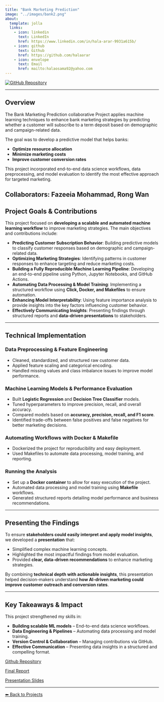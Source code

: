 ```yaml
---
title: "Bank Marketing Prediction"
image: "../images/bank2.png"
about:
  template: jolla
  links:
    - icon: linkedin
      text: LinkedIn
      href: https://www.linkedin.com/in/hala-arar-9931a615b/
    - icon: github
      text: Github
      href: https://github.com/halaarar
    - icon: envelope
      text: Email
      href: mailto:halaosama92@yahoo.com
---
```

<div class="center-content">
<a href="https://github.com/UBC-MDS/BankMarketingPreditions-">
    <img src="https://img.shields.io/badge/GitHub-Repository-blue?logo=github" alt="GitHub Repository">
</a>
<div>

---

## Overview

The Bank Marketing Prediction collaborative Project applies machine learning techniques to enhance bank marketing strategies by predicting whether a customer will subscribe to a term deposit based on demographic and campaign-related data.

The goal was to develop a predictive model that helps banks:

- **Optimize resource allocation**  
- **Minimize marketing costs**  
- **Improve customer conversion rates**

This project incorporated end-to-end data science workflows, data preprocessing, and model evaluation to identify the most effective approach for targeted marketing.

Collaborators: Fazeeia Mohammad, Rong Wan
---

## Project Goals & Contributions

This project focused on **developing a scalable and automated machine learning workflow** to improve marketing strategies. The main objectives and contributions include:

- **Predicting Customer Subscription Behavior**: Building predictive models to classify customer responses based on demographic and campaign-related data.  
- **Optimizing Marketing Strategies**: Identifying patterns in customer responses to enhance targeting and reduce marketing costs.  
- **Building a Fully Reproducible Machine Learning Pipeline**: Developing an end-to-end pipeline using Python, Jupyter Notebooks, and GitHub Actions.  
- **Automating Data Processing & Model Training**: Implementing a structured workflow using **Click, Docker, and Makefiles** to ensure automation.  
- **Enhancing Model Interpretability**: Using feature importance analysis to provide insights into the key factors influencing customer behavior.   
- **Effectively Communicating Insights**: Presenting findings through structured reports and **data-driven presentations** to stakeholders.  


---

## Technical Implementation

### Data Preprocessing & Feature Engineering
- Cleaned, standardized, and structured raw customer data.  
- Applied feature scaling and categorical encoding.  
- Handled missing values and class imbalance issues to improve model performance.  

### Machine Learning Models & Performance Evaluation
- Built **Logistic Regression** and **Decision Tree Classifier** models.  
- Tuned hyperparameters to improve precision, recall, and overall accuracy.  
- Compared models based on **accuracy, precision, recall, and F1 score**.  
- Identified trade-offs between false positives and false negatives for better marketing decisions.  

### Automating Workflows with Docker & Makefile
- Dockerized the project for reproducibility and easy deployment.  
- Used Makefiles to automate data processing, model training, and reporting.  

### Running the Analysis
- Set up a **Docker container** to allow for easy execution of the project.  
- Automated data processing and model training using **Makefile** workflows.  
- Generated structured reports detailing model performance and business recommendations.  

---

## Presenting the Findings
To ensure **stakeholders could easily interpret and apply model insights**, we developed a **presentation** that:  

- Simplified complex machine learning concepts.
- Highlighted the most impactful findings from model evaluation.  
- Provided **clear, data-driven recommendations** to enhance marketing strategies.  

By combining **technical depth with actionable insights**, this presentation helped decision-makers understand **how AI-driven marketing could improve customer outreach and conversion rates**.

---

## Key Takeaways & Impact
This project strengthened my skills in:  

- **Building scalable ML models** – End-to-end data science workflows. 
- **Data Engineering & Pipelines** – Automating data processing and model training.  
- **Version Control & Collaboration** – Managing contributions via GitHub.  
- **Effective Communication** – Presenting data insights in a structured and compelling format.  

[Github Repository](https://github.com/UBC-MDS/BankMarketingPreditions-/blob/main/reports/bank_marketing_analysis.ipynb){.btn .btn-outline-dark}

[Final Report](../folders/bank_marketing_analysis%20copy.pdf){.btn .btn-outline-dark}

[Presentation Slides](../folders/Bank%20marketing%20prediction.pdf){.btn .btn-outline-dark}

---



[⬅ Back to Projects](../projects.qmd)